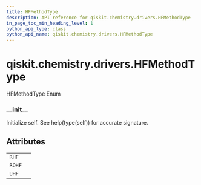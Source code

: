 ```yaml
---
title: HFMethodType
description: API reference for qiskit.chemistry.drivers.HFMethodType
in_page_toc_min_heading_level: 1
python_api_type: class
python_api_name: qiskit.chemistry.drivers.HFMethodType
---
```


# qiskit.chemistry.drivers.HFMethodType

<Class id="qiskit.chemistry.drivers.HFMethodType" isDedicatedPage={true} github="https://github.com/qiskit-community/qiskit-aqua/tree/stable/0.9/qiskit/chemistry/drivers/fermionic_driver.py" signature="HFMethodType(value)">
  HFMethodType Enum

  ### \_\_init\_\_

  <Function id="qiskit.chemistry.drivers.HFMethodType.__init__" signature="__init__()">
    Initialize self. See help(type(self)) for accurate signature.
  </Function>

  ## Attributes

  |        |   |
  | ------ | - |
  | `RHF`  |   |
  | `ROHF` |   |
  | `UHF`  |   |
</Class>

